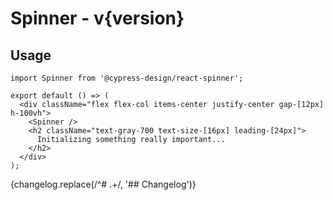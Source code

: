 

<h1>Spinner<span className="text-lg font-normal"> - v{version}</span></h1>

<Meta title="Spinner" component={Spinner} />

<Canvas withSource="none">
  <Story name="Spinner">
    <Spinner />
  </Story>
</Canvas>

## Usage

```tsx
import Spinner from '@cypress-design/react-spinner';

export default () => (
  <div className="flex flex-col items-center justify-center gap-[12px] h-100vh">
    <Spinner />
    <h2 className="text-gray-700 text-size-[16px] leading-[24px]">
      Initializing something really important...
    </h2>
  </div>
);
```

<Description>
  {changelog.replace(/^# .+/, '## Changelog')}
</Description>
